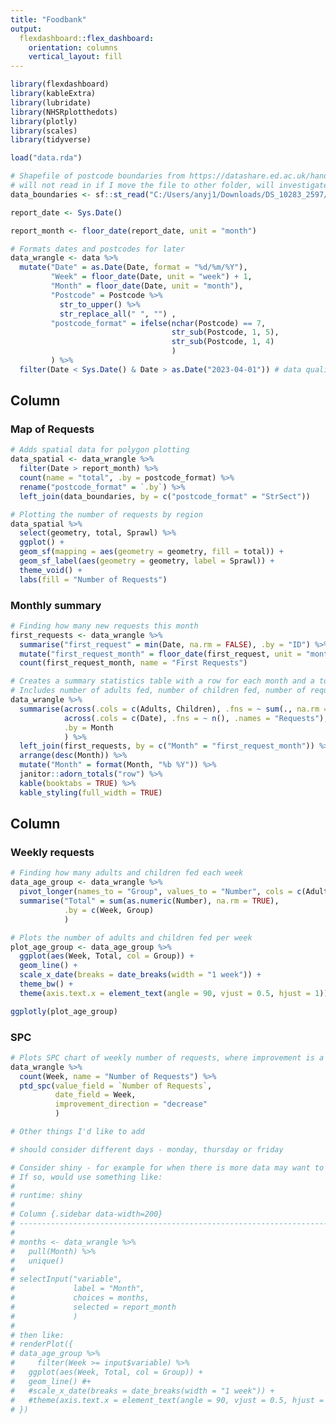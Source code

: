 ```yaml
---
title: "Foodbank"
output: 
  flexdashboard::flex_dashboard:
    orientation: columns
    vertical_layout: fill
---
```


```r
library(flexdashboard) 
library(kableExtra)
library(lubridate)
library(NHSRplotthedots)
library(plotly)
library(scales) 
library(tidyverse) 
```

```r
load("data.rda")

# Shapefile of postcode boundaries from https://datashare.ed.ac.uk/handle/10283/2597
# will not read in if I move the file to other folder, will investigate but have used full path for now
data_boundaries <- sf::st_read("C:/Users/anyj1/Downloads/DS_10283_2597/GB_Postcodes/GB_Postcodes/PostalSector.shp") 
```

```r
report_date <- Sys.Date() 

report_month <- floor_date(report_date, unit = "month") 
``` 

```r
# Formats dates and postcodes for later
data_wrangle <- data %>%
  mutate("Date" = as.Date(Date, format = "%d/%m/%Y"),
         "Week" = floor_date(Date, unit = "week") + 1,
         "Month" = floor_date(Date, unit = "month"),
         "Postcode" = Postcode %>%
           str_to_upper() %>%
           str_replace_all(" ", "") ,
         "postcode_format" = ifelse(nchar(Postcode) == 7,
                                    str_sub(Postcode, 1, 5),
                                    str_sub(Postcode, 1, 4)
                                    )
         ) %>%
  filter(Date < Sys.Date() & Date > as.Date("2023-04-01")) # data quality issues
```

Column {data-width=500}
-----------------------------------------------------------------------

### Map of Requests
```r
# Adds spatial data for polygon plotting
data_spatial <- data_wrangle %>%
  filter(Date > report_month) %>%
  count(name = "total", .by = postcode_format) %>%
  rename("postcode_format" = `.by`) %>%
  left_join(data_boundaries, by = c("postcode_format" = "StrSect"))

# Plotting the number of requests by region
data_spatial %>%
  select(geometry, total, Sprawl) %>%
  ggplot() +
  geom_sf(mapping = aes(geometry = geometry, fill = total)) +
  geom_sf_label(aes(geometry = geometry, label = Sprawl)) + 
  theme_void() +
  labs(fill = "Number of Requests")
```

### Monthly summary

```r
# Finding how many new requests this month
first_requests <- data_wrangle %>%
  summarise("first_request" = min(Date, na.rm = FALSE), .by = "ID") %>%
  mutate("first_request_month" = floor_date(first_request, unit = "month")) %>%
  count(first_request_month, name = "First Requests")

# Creates a summary statistics table with a row for each month and a total row. 
# Includes number of adults fed, number of children fed, number of requests made and number of first requests.
data_wrangle %>%
  summarise(across(.cols = c(Adults, Children), .fns = ~ sum(., na.rm = TRUE)),
            across(.cols = c(Date), .fns = ~ n(), .names = "Requests"),
            .by = Month
            ) %>%
  left_join(first_requests, by = c("Month" = "first_request_month")) %>%
  arrange(desc(Month)) %>%
  mutate("Month" = format(Month, "%b %Y")) %>%
  janitor::adorn_totals("row") %>%
  kable(booktabs = TRUE) %>%
  kable_styling(full_width = TRUE)
```

Column {data-width=500}
-----------------------------------------------------------------------

### Weekly requests

```r
# Finding how many adults and children fed each week
data_age_group <- data_wrangle %>%
  pivot_longer(names_to = "Group", values_to = "Number", cols = c(Adults, Children)) %>%
  summarise("Total" = sum(as.numeric(Number), na.rm = TRUE), 
            .by = c(Week, Group)
            )

# Plots the number of adults and children fed per week
plot_age_group <- data_age_group %>%
  ggplot(aes(Week, Total, col = Group)) +
  geom_line() +
  scale_x_date(breaks = date_breaks(width = "1 week")) +
  theme_bw() +
  theme(axis.text.x = element_text(angle = 90, vjust = 0.5, hjust = 1))

ggplotly(plot_age_group)
```

### SPC

```r
# Plots SPC chart of weekly number of requests, where improvement is a decrease in the number of requests
data_wrangle %>%
  count(Week, name = "Number of Requests") %>%
  ptd_spc(value_field = `Number of Requests`,
          date_field = Week,
          improvement_direction = "decrease"
          )
```


```r
# Other things I'd like to add

# should consider different days - monday, thursday or friday

# Consider shiny - for example for when there is more data may want to filter date range - select certain weeks or months to view
# If so, would use something like:
#
# runtime: shiny
#
# Column {.sidebar data-width=200}
# -----------------------------------------------------------------------
# 
# months <- data_wrangle %>%
#   pull(Month) %>%
#   unique() 
# 
# selectInput("variable", 
#             label = "Month",
#             choices = months,
#             selected = report_month
#             )
#
# then like:
# renderPlot({ 
# data_age_group %>%
#     filter(Week >= input$variable) %>%
#   ggplot(aes(Week, Total, col = Group)) +
#   geom_line() #+
#   #scale_x_date(breaks = date_breaks(width = "1 week")) +
#   #theme(axis.text.x = element_text(angle = 90, vjust = 0.5, hjust = 1))
# })
```
